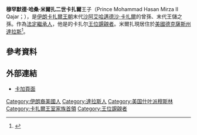 {{多個問題|
{{Expand|time=2016-05-20T12:23:38+00:00}}
{{Orphan|time=2016-05-20T12:23:38+00:00}}
{{请求翻译|time=2016-05-20T12:23:38+00:00}}
}}
{{infobox royalty 
|name= 穆罕默德·哈桑·米爾扎二世卡扎爾蘇丹王子
|native name= Prince Sultan Mohammad Hassan Mirza II Qajar
|caption=
|image=
|birth_date={{Birth date and age|df=yes|1949|7|18}}
|birth_place={{flag|United States|1912}}[[德克薩斯州|德克薩斯州]]
|death_date=
|death_place=
|place of burial=
|full name=穆罕默德·哈桑·米爾扎<br>Mohammad Hasan Mirza
|succession = [[卡扎尔王朝|卡扎尔王朝]]王位繼承人
|reign = 1988年5月5日－
|reign-type = 王位請求時期
|predecessor = {{le|哈米德·米爾扎|Hamid Mirza}}
|successor = 
|house=[[卡扎尔王朝|卡扎尔王朝]]
|father={{le|哈米德·米爾扎|Hamid Mirza}}
|mother=馬·巴努·哈努姆（Mah Banu Khanum）
|spouse = 沙赫納茲·索堅珊（Shahnaz Sokhansang）
|issue = 阿爾薩蘭·米爾扎·卡加王子（Prince Arsalan Mirza Qajar）<br>拉萊·卡加公主（Princesses Laleh Qajar）<br>內加·卡加公主（Princess Negar Qajar）
|religion = [[什叶派|什叶派]]
}}

'''穆罕默德·哈桑·米爾扎二世卡扎爾'''王子（Prince Mohammad Hasan Mirza II Qajar；{{bd|1949年|7月18日|}}），是[[伊朗|伊朗]][[卡扎爾王朝|卡扎爾王朝]]末代[[沙阿|沙阿]][[艾哈邁德沙·卡扎爾|艾哈邁德沙·卡扎爾]]的曾孫、末代王儲{{le|穆罕默德·哈桑·米爾扎|Mohammad Hassan Mirza}}之孫。作為[[法定繼承人|法定繼承人]]，他是{{le|太陽王系|Sun Throne}}的卡扎尔[[王位覬覦者|王位覬覦者]]。米爾扎現居住於[[美國|美國]][[德克薩斯州|德克薩斯州]][[達拉斯|達拉斯]]<ref>{{cite web|url=http://www.qajarpages.org/malekmansour.html|title=Malek-Mansour-Qajar (Kadjar) Genealogy|accessdate=29 January 2013|archive-date=2016-07-21|archive-url=https://web.archive.org/web/20160721144745/http://www.qajarpages.org/malekmansour.html|dead-url=yes}}</ref>。

==參考資料==
{{reflist}}

==外部連結==
* [https://web.archive.org/web/20110605003321/http://www.qajarpages.org/ 卡加頁面]

{{S-start}}
{{S-hou|[[卡扎尔王朝|卡扎尔王朝]]|7月18日|1949年||}}
{{S-pre}}
{{S-bef|before={{le|哈米德·米爾扎|Hamid Mirza}}}} 
{{S-tul|title=[[卡扎爾王朝|伊朗沙阿]]|years=1988年5月5日－|reason=1925年王朝被[[巴列維王朝|巴列維王朝]]推翻<br>[[伊朗伊斯蘭革命|1979年君主制被推翻]]}}
{{S-inc|heir=阿爾薩蘭·米爾扎}}
{{end}}

{{DEFAULTSORT:Mirza, Mohammad Hassan}}

[[Category:伊朗裔美國人|Category:伊朗裔美國人]]
[[Category:達拉斯人|Category:達拉斯人]]
[[Category:美国什叶派穆斯林|Category:美国什叶派穆斯林]]
[[Category:卡扎爾王室家族首領|Category:卡扎爾王室家族首領]]
[[Category:王位覬覦者|Category:王位覬覦者]]
